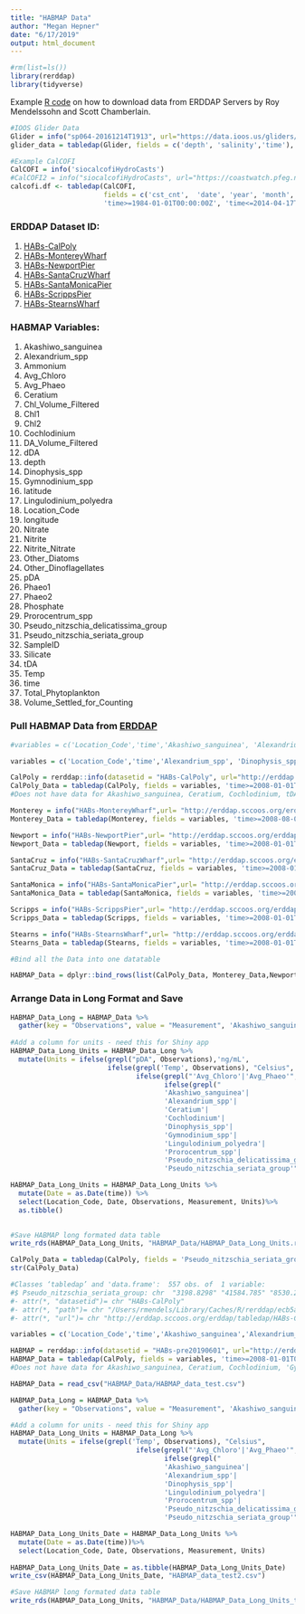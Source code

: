 ```yaml
---
title: "HABMAP Data"
author: "Megan Hepner"
date: "6/17/2019"
output: html_document
---
```


```r

#rm(list=ls()) 
library(rerddap)
library(tidyverse)

```

Example [R code](https://rmendels.github.io/Using_rerddap.nb.html) on how to download data from ERDDAP Servers by Roy Mendelssohn and Scott Chamberlain. 

```r

#IOOS Glider Data
Glider = info("sp064-20161214T1913", url="https://data.ioos.us/gliders/erddap/")
glider_data = tabledap(Glider, fields = c('depth', 'salinity','time'),'time>=2016-12-14', 'time<=2016-12-23', url='https://data.ioos.us/gliders/erddap/')

#Example CalCOFI 
CalCOFI = info('siocalcofiHydroCasts')
#CalCOFI2 = info("siocalcofiHydroCasts", url="https://coastwatch.pfeg.noaa.gov/erddap/") works with both methods 
calcofi.df <- tabledap(CalCOFI, 
                       fields = c('cst_cnt',  'date', 'year', 'month', 'julian_date', 'julian_day', 'rpt_line', 'rpt_sta', 'cruz_num', 'intchl', 'intc14', 'time'),
                       'time>=1984-01-01T00:00:00Z', 'time<=2014-04-17T05:35:00Z')

```

### ERDDAP Dataset ID:
1. [HABs-CalPoly](http://erddap.sccoos.org/erddap/tabledap/HABs-CalPoly.html)
2. [HABs-MontereyWharf](http://erddap.sccoos.org/erddap/tabledap/HABs-MontereyWharf.html)
3. [HABs-NewportPier](http://erddap.sccoos.org/erddap/tabledap/HABs-NewportPier.html) 
4. [HABs-SantaCruzWharf](http://erddap.sccoos.org/erddap/tabledap/HABs-SantaCruzWharf.html) 
5. [HABs-SantaMonicaPier](http://erddap.sccoos.org/erddap/tabledap/HABs-SantaMonicaPier.html)
6. [HABs-ScrippsPier](http://erddap.sccoos.org/erddap/tabledap/HABs-ScrippsPier.html) 
7. [HABs-StearnsWharf](http://erddap.sccoos.org/erddap/tabledap/HABs-StearnsWharf.html)

### HABMAP Variables: 
1. Akashiwo_sanguinea                        
2. Alexandrium_spp                             
3. Ammonium     
4. Avg_Chloro     
5. Avg_Phaeo     
6. Ceratium                      
7. Chl_Volume_Filtered     
8. Chl1   
9. Chl2   
10. Cochlodinium                          
11. DA_Volume_Filtered    
12. dDA                          
13. depth    
14. Dinophysis_spp    
15. Gymnodinium_spp       
16. latitude     
17. Lingulodinium_polyedra                     
18. Location_Code                           
19. longitude    
20. Nitrate   
21. Nitrite     
22. Nitrite_Nitrate   
23. Other_Diatoms                         
24. Other_Dinoflagellates                           
25. pDA                            
26. Phaeo1     
27. Phaeo2    
28. Phosphate    
29. Prorocentrum_spp                              
30. Pseudo_nitzschia_delicatissima_group                              
31. Pseudo_nitzschia_seriata_group                              
32. SampleID                               
33. Silicate     
34. tDA                           
35. Temp                          
36. time    
37. Total_Phytoplankton                           
38. Volume_Settled_for_Counting     

### Pull HABMAP Data from [ERDDAP](http://erddap.sccoos.org/erddap/) 

```r

#variables = c('Location_Code','time','Akashiwo_sanguinea', 'Alexandrium_spp','Ceratium', 'Cochlodinium', 'Dinophysis_spp', 'Gymnodinium_spp', 'Lingulodinium_polyedra', 'Prorocentrum_spp','Pseudo_nitzschia_delicatissima_group','Pseudo_nitzschia_seriata_group','pDA', 'Ammonium','Avg_Chloro','Avg_Phaeo','Nitrate','Phosphate', 'Silicate', 'Temp')

variables = c('Location_Code','time','Alexandrium_spp', 'Dinophysis_spp', 'Gymnodinium_spp', 'Lingulodinium_polyedra', 'Prorocentrum_spp','Pseudo_nitzschia_delicatissima_group','Pseudo_nitzschia_seriata_group','pDA', 'Ammonium','Avg_Chloro','Avg_Phaeo','Nitrate','Phosphate', 'Silicate', 'Temp')

CalPoly = rerddap::info(datasetid = "HABs-CalPoly", url="http://erddap.sccoos.org/erddap/")
CalPoly_Data = tabledap(CalPoly, fields = variables, 'time>=2008-01-01T00:00:00Z', 'time<=2050-04-17T05:35:00Z', url = "http://erddap.sccoos.org/erddap/")
#Does not have data for Akashiwo_sanguinea, Ceratium, Cochlodinium, tDA

Monterey = info("HABs-MontereyWharf",url= "http://erddap.sccoos.org/erddap/") 
Monterey_Data = tabledap(Monterey, fields = variables, 'time>=2008-08-01T00:00:00Z', 'time<=2050-04-17T05:35:00Z', url = "http://erddap.sccoos.org/erddap/")

Newport = info("HABs-NewportPier",url= "http://erddap.sccoos.org/erddap/") 
Newport_Data = tabledap(Newport, fields = variables, 'time>=2008-01-01T00:00:00Z', 'time<=2050-04-17T05:35:00Z', url = "http://erddap.sccoos.org/erddap/")

SantaCruz = info("HABs-SantaCruzWharf",url= "http://erddap.sccoos.org/erddap/") 
SantaCruz_Data = tabledap(SantaCruz, fields = variables, 'time>=2008-01-01T00:00:00Z', 'time<=2050-04-17T05:35:00Z', url = "http://erddap.sccoos.org/erddap/")

SantaMonica = info("HABs-SantaMonicaPier",url= "http://erddap.sccoos.org/erddap/") 
SantaMonica_Data = tabledap(SantaMonica, fields = variables, 'time>=2008-01-01T00:00:00Z', 'time<=2050-04-17T05:35:00Z', url = "http://erddap.sccoos.org/erddap/")

Scripps = info("HABs-ScrippsPier",url= "http://erddap.sccoos.org/erddap/") 
Scripps_Data = tabledap(Scripps, fields = variables, 'time>=2008-01-01T00:00:00Z', 'time<=2050-04-17T05:35:00Z', url = "http://erddap.sccoos.org/erddap/")

Stearns = info("HABs-StearnsWharf",url= "http://erddap.sccoos.org/erddap/") 
Stearns_Data = tabledap(Stearns, fields = variables, 'time>=2008-01-01T00:00:00Z', 'time<=2050-04-17T05:35:00Z', url = "http://erddap.sccoos.org/erddap/")

#Bind all the Data into one datatable 

HABMAP_Data = dplyr::bind_rows(list(CalPoly_Data, Monterey_Data,Newport_Data,SantaCruz_Data,SantaMonica_Data,Scripps_Data,Stearns_Data))

```

### Arrange Data in Long Format and Save 
```r

HABMAP_Data_Long = HABMAP_Data %>%   
  gather(key = "Observations", value = "Measurement", 'Akashiwo_sanguinea', 'Alexandrium_spp','Ceratium', 'Cochlodinium', 'Dinophysis_spp', 'Gymnodinium_spp', 'Lingulodinium_polyedra', 'Prorocentrum_spp','Pseudo_nitzschia_delicatissima_group','Pseudo_nitzschia_seriata_group','pDA', 'Ammonium','Avg_Chloro','Avg_Phaeo','Nitrate','Phosphate', 'Silicate', 'Temp')
         
#Add a column for units - need this for Shiny app 
HABMAP_Data_Long_Units = HABMAP_Data_Long %>% 
  mutate(Units = ifelse(grepl("pDA", Observations),'ng/mL',
                        ifelse(grepl('Temp', Observations), "Celsius",
                               ifelse(grepl("'Avg_Chloro'|'Avg_Phaeo'", Observations), "mg/m3",
                                      ifelse(grepl("
                                      'Akashiwo_sanguinea'|
                                      'Alexandrium_spp'|
                                      'Ceratium'|
                                      'Cochlodinium'|
                                      'Dinophysis_spp'|
                                      'Gymnodinium_spp'|
                                      'Lingulodinium_polyedra'|
                                      'Prorocentrum_spp'|
                                      'Pseudo_nitzschia_delicatissima_group'|
                                      'Pseudo_nitzschia_seriata_group'", Observations), "cells/L", "uM")))))

HABMAP_Data_Long_Units = HABMAP_Data_Long_Units %>%
  mutate(Date = as.Date(time)) %>%
  select(Location_Code, Date, Observations, Measurement, Units)%>%
  as.tibble()
  

#Save HABMAP long formated data table 
write_rds(HABMAP_Data_Long_Units, "HABMAP_Data/HABMAP_Data_Long_Units.rds")


```

```r

CalPoly_Data = tabledap(CalPoly, fields = 'Pseudo_nitzschia_seriata_group', 'time>=2008-01-01T00:00:00Z', 'time<=2050-04-17T05:35:00Z', url = "http://erddap.sccoos.org/erddap/")
str(CalPoly_Data)

#Classes ‘tabledap’ and 'data.frame':  557 obs. of  1 variable:
#$ Pseudo_nitzschia_seriata_group: chr  "3198.8298" "41584.785" "8530.213" "0.0" ...
#- attr(*, "datasetid")= chr "HABs-CalPoly"
#- attr(*, "path")= chr "/Users/rmendels/Library/Caches/R/rerddap/ecb5ae0e53ec761b7ac2c2aade7670b4.csv"
#- attr(*, "url")= chr "http://erddap.sccoos.org/erddap/tabledap/HABs-CalPoly.csv?Pseudo_nitzschia_seriata_group&time%3E%3D2008-01-01T0"| __truncated__

variables = c('Location_Code','time','Akashiwo_sanguinea','Alexandrium_spp', 'Dinophysis_spp',  'Lingulodinium_polyedra', 'Prorocentrum_spp','Pseudo_nitzschia_delicatissima_group','Pseudo_nitzschia_seriata_group','pDA', 'Ammonium','Avg_Chloro','Avg_Phaeo','Nitrate','Phosphate', 'Silicate', 'Temp')

HABMAP = rerddap::info(datasetid = "HABs-pre20190601", url="http://erddap.sccoos.org/erddap/")
HABMAP_Data = tabledap(CalPoly, fields = variables, 'time>=2008-01-01T00:00:00Z', 'time<=2050-04-17T05:35:00Z', url = "http://erddap.sccoos.org/erddap/")
#Does not have data for Akashiwo_sanguinea, Ceratium, Cochlodinium, 'Gymnodinium_spp', Other_Diatoms, Other_Dinoflagellates, Total_Phytoplankton, #dDA, tDA #Nitrite_Nitrate, sample ID

HABMAP_Data = read_csv("HABMAP_Data/HABMAP_data_test.csv")

HABMAP_Data_Long = HABMAP_Data %>%   
  gather(key = "Observations", value = "Measurement", 'Akashiwo_sanguinea', 'Alexandrium_spp','Dinophysis_spp', 'Lingulodinium_polyedra', 'Prorocentrum_spp','Pseudo_nitzschia_delicatissima_group','Pseudo_nitzschia_seriata_group','Ammonium','Avg_Chloro','Avg_Phaeo','Nitrate','Phosphate', 'Silicate', 'Temp')

#Add a column for units - need this for Shiny app 
HABMAP_Data_Long_Units = HABMAP_Data_Long %>% 
  mutate(Units = ifelse(grepl('Temp', Observations), "Celsius",
                               ifelse(grepl("'Avg_Chloro'|'Avg_Phaeo'", Observations), "mg/m3",
                                      ifelse(grepl("
                                      'Akashiwo_sanguinea'|
                                      'Alexandrium_spp'|
                                      'Dinophysis_spp'|
                                      'Lingulodinium_polyedra'|
                                      'Prorocentrum_spp'|
                                      'Pseudo_nitzschia_delicatissima_group'|
                                      'Pseudo_nitzschia_seriata_group'", Observations), "cells/L", "uM"))))

HABMAP_Data_Long_Units_Date = HABMAP_Data_Long_Units %>%
  mutate(Date = as.Date(time))%>%
  select(Location_Code, Date, Observations, Measurement, Units)
  
HABMAP_Data_Long_Units_Date = as.tibble(HABMAP_Data_Long_Units_Date)
write_csv(HABMAP_Data_Long_Units_Date, "HABMAP_data_test2.csv")

#Save HABMAP long formated data table 
write_rds(HABMAP_Data_Long_Units, "HABMAP_Data/HABMAP_Data_Long_Units_test.rds")


```
